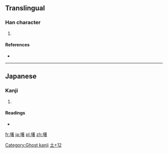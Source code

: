 ==Translingual==

===Han character===
{{Han char|rn=32|rad=土|as=12|sn=15|four=|canj=土廿十日 (GTJA)}}

# {{defn|Han|sort=土12}}

====References====
* {{Han ref|kx=0240.301|hdz=10486.041|uh=58B8|ud=22712}}

----

==Japanese==

===Kanji===
{{ja-kanji|grade=|rs=土12}}

# {{defn|lang=ja|sort=土12}}

====Readings====
* {{ja-readings|on=[[しょ]] (sho)|kun=}}

[[Category:Ghost kanji]]
[[Category:Japanese-only CJKV Characters|土+12]]

[[fr:墸]]
[[ja:墸]]
[[pl:墸]]
[[zh:墸]]